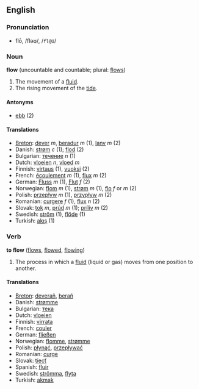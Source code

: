 ==English==
===Pronunciation===
*flō, /fləʊ/, /<tt>fl@U</tt>/

=== Noun ===
'''flow''' (uncountable and countable; plural: [[flows]])

#The movement of a [[fluid]].
#The rising movement of the [[tide]].

====Antonyms====
*[[ebb]] (2)

====Translations====
*[[Breton]]: [[dever]] ''m'', [[beradur]] ''m'' (1), [[lanv]] ''m'' (2)
*Danish: [[strøm]] ''c'' (1); [[flod]] (2)
*Bulgarian: [[течение]] ''n'' (1)
*Dutch: [[vloeien]] ''n'', [[vloed]] ''m''
*Finnish: [[virtaus]] (1), [[vuoksi]] (2)
*French: [[écoulement]] ''m'' (1), [[flux]] ''m'' (2)
*German: [[Fluss]] ''m'' (1), [[Flut]] ''f'' (2)
*Norwegian: [[flom]] ''m'' (1), [[strøm]]  ''m'' (1), [[flo]]  ''f'' or ''m'' (2)
*Polish: [[przepływ]] ''m'' (1), [[przypływ]] ''m'' (2)
*Romanian: [[curgere]] ''f'' (1), [[flux]] ''n'' (2)
*Slovak: [[tok]] ''m'', [[prúd]] ''m'' (1); [[príliv]] ''m'' (2)
*Swedish: [[ström]] (1), [[flöde]] (1)
*Turkish: [[akış]] (1)

=== Verb ===
'''to flow''' ([[flows]], [[flowed]], [[flowing]])

#The process in which a [[fluid]] (liquid or gas) moves from one position to another.

====Translations====
*[[Breton]]: [[deverañ]], [[berañ]]
*Danish: [[strømme]]
*Bulgarian: [[тека]]
*Dutch: [[vloeien]]
*Finnish: [[virrata]]
*French: [[couler]]
*German: [[fließen]]
*Norwegian: [[flomme]], [[strømme]]
*Polish: [[płynąć]], [[przepływać]]
*Romanian: [[curge]]
*Slovak: [[tiecť]]
*Spanish: [[fluir]]
*Swedish: [[strömma]], [[flyta]]
*Turkish: [[akmak]]

<!--===Flow nozzle===
[[Adjective]]
*[[Spanish]]: caudalómetro
-->